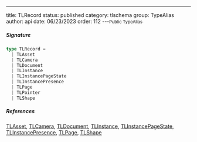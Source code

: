 ---
title: TLRecord
status: published
category: tlschema
group: TypeAlias
author: api
date: 06/23/2023
order: 112
---<Small>Public TypeAlias</Small>




##### Signature


```ts
type TLRecord =
  | TLAsset
  | TLCamera
  | TLDocument
  | TLInstance
  | TLInstancePageState
  | TLInstancePresence
  | TLPage
  | TLPointer
  | TLShape
```

##### References

[TLAsset](/gen/tlschema/TLAsset-type), [TLCamera](/gen/tlschema/TLCamera-interface), [TLDocument](/gen/tlschema/TLDocument-interface), [TLInstance](/gen/tlschema/TLInstance-interface), [TLInstancePageState](/gen/tlschema/TLInstancePageState-interface), [TLInstancePresence](/gen/tlschema/TLInstancePresence-interface), [TLPage](/gen/tlschema/TLPage-interface), [TLShape](/gen/tlschema/TLShape-type)

